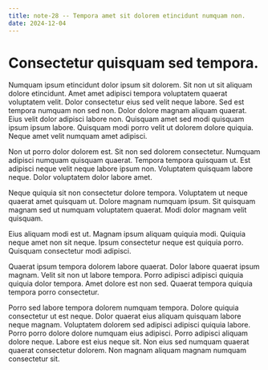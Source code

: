 ```yaml
---
title: note-28 -- Tempora amet sit dolorem etincidunt numquam non.
date: 2024-12-04
---
```


# Consectetur quisquam sed tempora.

Numquam ipsum etincidunt dolor ipsum sit dolorem. Sit non ut sit aliquam dolore etincidunt. Amet amet adipisci tempora voluptatem quaerat voluptatem velit. Dolor consectetur eius sed velit neque labore. Sed est tempora numquam non sed non. Dolor dolore magnam aliquam quaerat. Eius velit dolor adipisci labore non. Quisquam amet sed modi quisquam ipsum ipsum labore. Quisquam modi porro velit ut dolorem dolore quiquia. Neque amet velit numquam amet adipisci.

Non ut porro dolor dolorem est. Sit non sed dolorem consectetur. Numquam adipisci numquam quisquam quaerat. Tempora tempora quisquam ut. Est adipisci neque velit neque labore ipsum non. Voluptatem quisquam labore neque. Dolor voluptatem dolor labore amet.

Neque quiquia sit non consectetur dolore tempora. Voluptatem ut neque quaerat amet quisquam ut. Dolore magnam numquam ipsum. Sit quisquam magnam sed ut numquam voluptatem quaerat. Modi dolor magnam velit quisquam.

Eius aliquam modi est ut. Magnam ipsum aliquam quiquia modi. Quiquia neque amet non sit neque. Ipsum consectetur neque est quiquia porro. Quisquam consectetur modi adipisci.

Quaerat ipsum tempora dolorem labore quaerat. Dolor labore quaerat ipsum magnam. Velit sit non ut labore tempora. Porro adipisci adipisci quiquia quiquia dolor tempora. Amet dolore est non sed. Quaerat tempora quiquia tempora porro consectetur.

Porro sed labore tempora dolorem numquam tempora. Dolore quiquia consectetur ut est neque. Dolor quaerat eius aliquam quisquam labore neque magnam. Voluptatem dolorem sed adipisci adipisci quiquia labore. Porro porro dolore dolore numquam eius adipisci. Porro adipisci aliquam dolore neque. Labore est eius neque sit. Non eius sed numquam quaerat quaerat consectetur dolorem. Non magnam aliquam magnam numquam consectetur sit.

